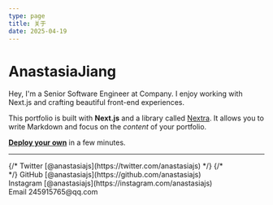 ```yaml
---
type: page
title: 关于
date: 2025-04-19
---
```


# AnastasiaJiang

Hey, I'm a Senior Software Engineer at Company. I enjoy working with Next.js and crafting beautiful front-end experiences.

This portfolio is built with **Next.js** and a library called [Nextra](https://nextra.vercel.app/). It allows you to write Markdown and focus on the _content_ of your portfolio.

[**Deploy your own**](https://vercel.com/new/clone?repository-url=https://github.com/vercel/next.js/tree/canary/examples/blog&project-name=portfolio&repository-name=portfolio) in a few minutes.

---

<div>
  {/* Twitter [@anastasiajs](https://twitter.com/anastasiajs) */}
  {/* <br /> */}
  GitHub [@anastasiajs](https://github.com/anastasiajs)
  <br />
  Instagram [@anastasiajs](https://instagram.com/anastasiajs)
  <br />
  Email 245915765@qq.com
</div>
